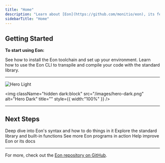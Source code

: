 ```yaml
---
title: "Home"
description: "Learn about [Eon](https://github.com/monitio/eon), its features and how to get started."
sidebarTitle: "Home"
---
```


## Getting Started

**To start using Eon:**

<CardGroup cols={2}>
  <Card title="Quickstart" icon="download" href="/guides/get-started/quickstart">
    See how to install the Eon toolchain and set up your environment.
  </Card>
  <Card title="Development" icon="screwdriver-wrench" href="/guides/next-steps/developing">
    Learn how to use the Eon CLI to transpile and compile your code with the standard library.
  </Card>
</CardGroup>

---

<img
  className="block dark:hidden"
  src="/images/hero-light.png"
  alt="Hero Light"
/>

<img
  className="hidden dark:block"
  src="/images/hero-dark.png"
  alt="Hero Dark"
  title=""
  style={{ width:"100%" }}
/>

---

## Next Steps

<CardGroup cols={2}>
  <Card title="Language Reference" icon="book" href="/library/references">
    Deep dive into Eon's syntax and how to do things in it
  </Card>
  <Card title="Standard Library" icon="book-open" href="/library">
    Explore the standard library and built-in functions
  </Card>
  <Card title="Examples" icon="list" href="/library/examples">
    See more Eon programs in action
  </Card>
  <Card title="Contributing" icon="sparkles" href="https://github.com/monitio/eon#contributing">
    Help improve Eon or its docs
  </Card>
</CardGroup>

---

For more, check out the [Eon repository on GitHub](https://github.com/monitio/eon).
